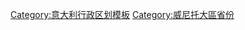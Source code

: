 {{Navbox
| title = {{flagicon|Veneto}}[[意大利]]-{zh-hant:[[威尼托大區]];zh-hans:[[威尼托大区]];}-省份
| name = Veneto
| style = width:100%
| group1 = 
| list1=[[File:Map of region of Veneto, Italy, with provinces-en.svg|200px|right]]
[[贝卢诺省]]·[[帕多瓦省]]·[[特雷维索省]]·[[罗维戈省]]·[[威尼斯廣域市]]·[[维罗纳省]]·[[维琴察省]]
}}
<noinclude>
[[Category:意大利行政区划模板]]
[[Category:威尼托大區省份]]
</noinclude>